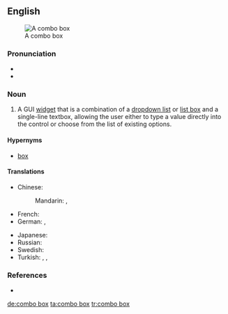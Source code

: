 ==English==
[[Image:Combo box example.PNG|thumb|A combo box]]

===Pronunciation===
* {{IPA|[ˈkɒmbəʊ bɒks]|lang=en}}
* {{hyphenation|combo box|lang=en}}

===Noun===
{{en-noun|es}}

# {{label|en|graphical user interface}} A GUI [[widget]] that is a combination of a [[dropdown list]] or [[list box]] and a single-line textbox, allowing the user either to type a value directly into the control or choose from the list of existing options.

====Hypernyms====
* [[box]]

====Translations====
{{trans-top|GUI widget}}
* Chinese:
*: Mandarin: {{t|cmn|組合框|sc=Hani}}, {{t|cmn|组合框|tr=zǔhé kuāng|sc=Hani}}
* French: {{t|fr|boîte combinée|f}}
* German: {{t|de|Combobox|f}}, {{t|de|Kombinationsfeld|n}}
{{trans-mid}}
* Japanese: {{t|ja|コンボボックス|tr=konbobokkusu|sc=Jpan}}
* Russian: {{t|ru|по́ле со спи́ском|n}}
* Swedish: {{t|sv|kombinationsfält|n}}
* Turkish: {{t|tr|bileşik kutu}}, {{t|tr|bileşim kutusu}}, {{t|tr|karma kutu}}
{{trans-bottom}}

===References===
* {{pedia}}

[[de:combo box]]
[[ta:combo box]]
[[tr:combo box]]